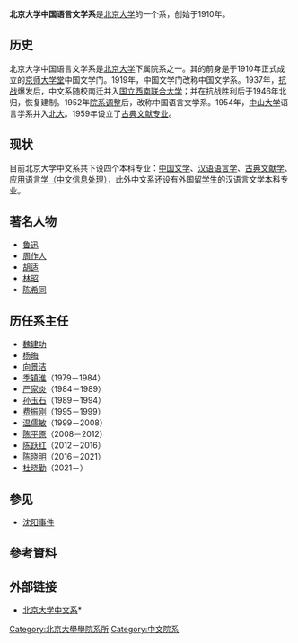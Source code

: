 {{Citation style|time=2012-02-01T21:22:58+00:00}}
{{expand|time=2010-09-12T08:50:24+00:00}}
'''北京大学中国语言文学系'''是[[北京大学|北京大学]]的一个系，创始于1910年。

==历史==
北京大学中国语言文学系是[[北京大学|北京大学]]下属院系之一。其的前身是于1910年正式成立的[[京师大学堂|京师大学堂]]中国文学门。1919年，中国文学门改称中国文学系。1937年，[[抗战|抗战]]爆发后，中文系随校南迁并入[[国立西南联合大学|国立西南联合大学]]；并在抗战胜利后于1946年北归，恢复建制。1952年[[院系调整|院系调整]]后，改称中国语言文学系。1954年，[[中山大学|中山大学]]语言学系并入[[北京大學|北大]]。1959年设立了[[古典文献专业|古典文献专业]]。

==现状==
目前北京大学中文系共下设四个本科专业：[[中国文学|中国文学]]、[[汉语语言学|汉语语言学]]、[[古典文献学|古典文献学]]、[[应用语言学|应用语言学（中文信息处理）]]，此外中文系还设有外国[[留学生|留学生]]的汉语言文学本科专业。

==著名人物==
*[[鲁迅|鲁迅]]
*[[周作人|周作人]]
*[[胡适|胡适]]
*[[林昭|林昭]]
*[[陈希同|陈希同]]

== 历任系主任 ==
* [[魏建功|魏建功]]
* [[杨晦|杨晦]]
* [[向景洁|向景洁]]
* [[季镇淮|季镇淮]]（1979－1984）
* [[严家炎|严家炎]]（1984－1989）
* [[孙玉石|孙玉石]]（1989－1994）
* [[费振刚|费振刚]]（1995－1999）
* [[温儒敏|温儒敏]]（1999－2008）
* [[陈平原|陈平原]]（2008－2012）
* [[陈跃红|陈跃红]]（2012－2016）
* [[陈晓明|陈晓明]]（2016－2021）
* [[杜晓勤|杜晓勤]]（2021－）

== 參见 ==
* [[沈阳事件|沈阳事件]]

== 參考資料 ==
{{reflist}}

== 外部链接 ==
*[http://chinese.pku.edu.cn/ 北京大学中文系]* {{Wayback|url=http://chinese.pku.edu.cn/ |date=20120203060225 }}

{{北京大学}}

[[Category:北京大學學院系所|Category:北京大學學院系所]]
[[Category:中文院系|Category:中文院系]]